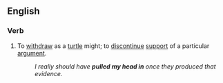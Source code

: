 ==English==

===Verb===
{{en-verb|pulls one's head in|pulling one's head in|pulled one's head in|pulled one's head in}}

# {{idiomatic}} {{Australia|New Zealand}} To [[withdraw]] as a [[turtle]] might; to [[discontinue]] [[support]] of a particular [[argument]].
#: ''I really should have '''pulled my head in''' once they produced that evidence.''